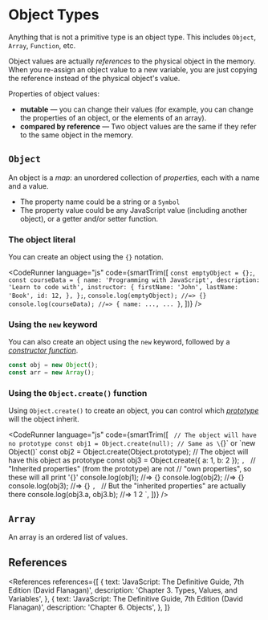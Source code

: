 
# Object Types

Anything that is not a primitive type is an object type. This includes `Object`, `Array`, `Function`, etc.

Object values are actually _references_ to the physical object in the memory. When you re-assign an object value to a new variable, you are just copying the reference instead of the physical object's value.

Properties of object values:

- **mutable** &mdash; you can change their values (for example, you can change the properties of an object, or the elements of an array).
- **compared by reference** &mdash; Two object values are the same if they refer to the same object in the memory.

## `Object`

An object is a _map_: an unordered collection of _properties_, each with a name and a value.

- The property name could be a string or a `Symbol`
- The property value could be any JavaScript value (including another object), or a getter and/or setter function.

### The object literal

You can create an object using the `{}` notation.

<CodeRunner
  language="js"
  code={smartTrim([
    `
      const emptyObject = {};
    `,
    `
      const courseData = {
        name: 'Programming with JavaScript',
        description: 'Learn to code with',
        instructor: {
          firstName: 'John',
          lastName: 'Book',
          id: 12,
        },
      };
    `,
    `
      console.log(emptyObject); //=> {}
      console.log(courseData); //=> { name: ..., ... }
    `,
  ])}
/>

### Using the `new` keyword

You can also create an object using the `new` keyword, followed by a [_constructor function_](#TODO).

```js
const obj = new Object();
const arr = new Array();
```

### Using the `Object.create()` function

Using `Object.create()` to create an object, you can control which [_prototype_](#TODO) will the object inherit.

<CodeRunner
  language="js"
  code={smartTrim([
    `
      // The object will have no prototype
      const obj1 = Object.create(null);
      // Same as \`{}\` or \`new Object()\`
      const obj2 = Object.create(Object.prototype);
      // The object will have this object as prototype
      const obj3 = Object.create({ a: 1, b: 2 });
    `,
    `
      // "Inherited properties" (from the prototype) are not
      // "own properties", so these will all print '{}'
      console.log(obj1); //=> {}
      console.log(obj2); //=> {}
      console.log(obj3); //=> {}
    `,
    `
      // But the "inherited properties" are actually there
      console.log(obj3.a, obj3.b); //=> 1 2
    `,
  ])}
/>

## `Array`

An array is an ordered list of values.

## References

<References
  references={[
    {
      text: 'JavaScript: The Definitive Guide, 7th Edition (David Flanagan)',
      description: 'Chapter 3. Types, Values, and Variables',
    },
    {
      text: 'JavaScript: The Definitive Guide, 7th Edition (David Flanagan)',
      description: 'Chapter 6. Objects',
    },
  ]}
></References>

